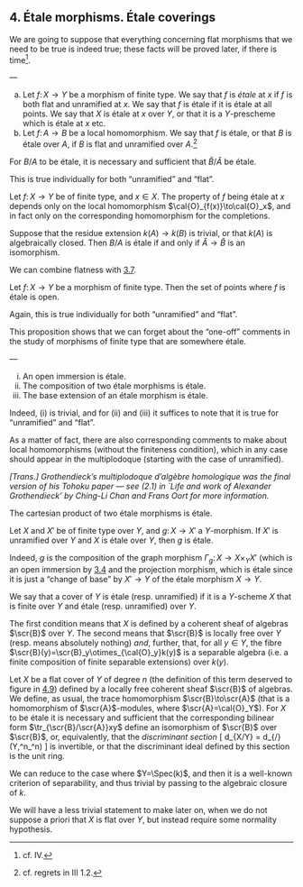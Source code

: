 ## 4. Étale morphisms. Étale coverings {#I.4}

We are going to suppose that everything concerning flat morphisms that we need to be true is indeed true;
these facts will be proved later, if there is time^[cf. IV.].

::: {.rmenv #I.4.1 title="Definition 4.1"}
—

  a. Let $f\colon X\to Y$ be a morphism of finite type.
      We say that $f$ is _étale_ at $x$ if $f$ is both flat and unramified at $x$.
      We say that $f$ is étale if it is étale at all points.
      We say that $X$ is étale at $x$ over $Y$, or that it is a $Y$-prescheme which is étale at $x$ etc.
  b. Let $f\colon A\to B$ be a local homomorphism.
      We say that $f$ is étale, or that $B$ is étale over $A$, if $B$ is flat and unramified over $A$.^[cf. regrets in III 1.2.]
:::

::: {.itenv #I.4.2 title="Proposition 4.2"}
  For $B/A$ to be étale, it is necessary and sufficient that $\hat{B}/\hat{A}$ be étale.
:::

\oldpage{5}

::: {.proof}
  This is true individually for both "unramified" and "flat".
:::

::: {.itenv #I.4.3 title="Corollary 4.3"}
  Let $f\colon X\to Y$ be of finite type, and $x\in X$.
  The property of $f$ being étale at $x$ depends only on the local homomorphism $\cal{O}_{f(x)}\to\cal{O}_x$, and in fact only on the corresponding homomorphism for the completions.
:::

::: {.itenv #I.4.4 title="Corollary 4.4"}
  Suppose that the residue extension $k(A)\to k(B)$ is trivial, or that $k(A)$ is algebraically closed.
  Then $B/A$ is étale if and only if $\hat{A}\to\hat{B}$ is an isomorphism.
:::

We can combine flatness with [3.7](#I.3.7).

::: {.itenv #I.4.5 title="Proposition 4.5"}
  Let $f\colon X\to Y$ be a morphism of finite type.
  Then the set of points where $f$ is étale is open.
:::

::: {.proof}
  Again, this is true individually for both "unramified" and "flat".
:::

This proposition shows that we can forget about the "one-off" comments in the study of morphisms of finite type that are somewhere étale.

::: {.itenv #I.4.6 title="Proposition 4.6"}
—

  i. An open immersion is étale.
  ii. The composition of two étale morphisms is étale.
  iii. The base extension of an étale morphism is étale.
:::

::: {.proof}
  Indeed, (i) is trivial, and for (ii) and (iii) it suffices to note that it is true for "unramified" and "flat".
:::

As a matter of fact, there are also corresponding comments to make about local homomorphisms (without the finiteness condition), which in any case should appear in the multiplodoque (starting with the case of unramified).

_[Trans.] Grothendieck's _multiplodoque d'algèbre homologique_ was the final version of his _Tohoku paper_ --- see (2.1) in `Life and work of Alexander Grothendieck' by Ching-Li Chan and Frans Oort for more information._

::: {.itenv #I.4.7 title="Corollary 4.7"}
  The cartesian product of two étale morphisms is étale.
:::

::: {.itenv #I.4.8 title="Corollary 4.8"}
  Let $X$ and $X'$ be of finite type over $Y$, and $g\colon X\to X'$ a $Y$-morphism.
  If $X'$ is unramified over $Y$ and $X$ is étale over $Y$, then $g$ is étale.
:::

::: {.proof}
  Indeed, $g$ is the composition of the graph morphism $\Gamma_g\colon X\to X\times_Y X'$ (which is an open immersion by [3.4](#I.3.4) and the projection morphism, which is étale since it is just a "change of base" by $X'\to Y$ of the étale morphism $X\to Y$.
:::

::: {.rmenv #I.4.9 title="Definition 4.9"}
  We say that a cover of $Y$ is étale (resp. unramified) if it is a $Y$-scheme $X$ that is finite over $Y$ and étale (resp. unramified) over $Y$.
:::

The first condition means that $X$ is defined by a coherent sheaf of algebras $\scr{B}$ over $Y$.
The second means that $\scr{B}$ is locally free over $Y$ (resp. means absolutely nothing) _and_, further, that, for all $y\in Y$, the fibre $\scr{B}(y)=\scr{B}_y\otimes_{\cal{O}_y}k(y)$ is a separable algebra (i.e. a finite composition of finite separable extensions) over $k(y)$.

::: {.itenv #I.4.10 title="Proposition 4.10"}
  Let $X$ be a flat cover of $Y$ of degree $n$ (the definition of this term deserved to figure in [4.9](#I.4.9)) defined by a locally free coherent sheaf $\scr{B}$ of algebras.
  We define, as usual, the trace homomorphism $\scr{B}\to\scr{A}$ (that is a homomorphism of $\scr{A}$-modules, where $\scr{A}=\cal{O}_Y$).
  For $X$ to be étale it is necessary and sufficient that the corresponding bilinear form $\tr_{\scr{B}/\scr{A}}xy$ define an isomorphism of $\scr{B}$ over $\scr{B}$, or, equivalently, that the _discriminant section_
  \[
    d_{X/Y}
    = d_{\scr{B}/\scr{A}}
    \in \Gamma\big(Y,\wedge^n\check{\scr{B}}\otimes_\scr{A}\wedge^n\check{\scr{B}}\big)
  \]
  is invertible, or that the discriminant ideal defined by this section is the unit ring.
:::

::: {.proof}
  We can reduce to the case where $Y=\Spec(k)$, and then it is a well-known criterion of separability, and thus trivial by passing to the algebraic closure of $k$.
:::

::: {.rmenv title="Remark"}
  We will have a less trivial statement to make later on, when we do not suppose a priori that $X$ is flat over $Y$, but instead require some normality hypothesis.
:::

\oldpage{6}
